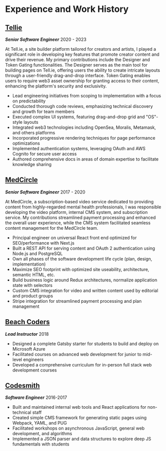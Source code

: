 # Experience and Work History

## [Tellie](https://www.tell.ie)

**_Senior Software Engineer_** 2020 - 2023

At Tell.ie, a site builder platform tailored for creators and artists, I played a significant role in developing key
features that promote creator content and drive their revenue. My primary contributions include the Designer and Token
Gating functionalities. The Designer serves as the main tool for building pages on Tell.ie, offering users the ability
to create intricate layouts through a user-friendly drag-and-drop interface. Token Gating enables users to require web3
asset ownership for granting access to their content, enhancing the platform's security and exclusivity.

-   Lead engineering initiatives from scoping to implementation with a focus on predictability
-   Conducted thorough code reviews, emphasizing technical discovery and growth for team members
-   Executed complex UI systems, featuring drag-and-drop grid and "OS"-style layouts
-   Integrated web3 technologies including OpenSea, Moralis, Metamask, and others platforms
-   Incorporated progressive rendering techniques for page performance optimizations
-   Implemented authentication systems, leveraging OAuth and AWS Cognito for secure user access
-   Authored comprehensive docs in areas of domain expertise to facilitate knowledge sharing

## [MedCircle](https://www.medcircle.com)

**_Senior Software Engineer_** 2017 - 2020

At MedCircle, a subscription-based video service dedicated to providing content from highly-regarded mental health
professionals, I was responsible developing the video platform, internal CMS system, and subscription service. My
contributions streamlined payment processing and enhanced the overall user experience, while the CMS system facilitated
seamless content management for the MedCircle team.

-   Principal engineer on universal React front end optimized for SEO/performance with Next.js
-   Built a REST API for serving content and OAuth 2 authentication using Node.js and PostgreSQL
-   Own all phases of the software development life cycle (plan, design, implementation)
-   Maximize SEO footprint with optimized site useability, architecture, semantic HTML, etc.
-   Build business logic around Redux architectures, normalize application state with selectors
-   Custom CMS integration for video and written content used by editorial and product groups
-   Stripe integration for streamlined payment processing and plan management

## [Beach Coders](https://www.beachcoders.com)

**_Lead Instructor_** 2018

-   Designed a complete Gatsby starter for students to build and deploy on Microsoft Azure
-   Facilitated courses on advanced web development for junior to mid-level engineers
-   Developed a comprehensive curriculum for in-person full stack web development courses

## [Codesmith](https://www.codesmith.io)

**_Software Engineer_** 2016-2017

-   Built and maintained internal web tools and React applications for non-technical staff
-   Created simple CMS framework for generating static pages using Webpack, YAML, and PUG
-   Facilitated workshops on asynchronous JavaScript, general web development, and algorithms
-   Implemented a JSON parser and data structures to explore deep JS fundamentals with students
